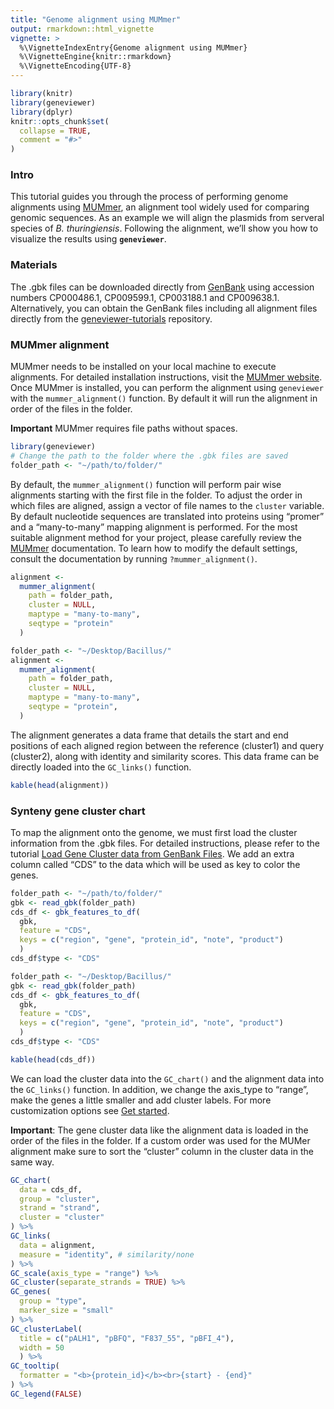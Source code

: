 ```yaml
---
title: "Genome alignment using MUMmer"
output: rmarkdown::html_vignette
vignette: >
  %\VignetteIndexEntry{Genome alignment using MUMmer}
  %\VignetteEngine{knitr::rmarkdown}
  %\VignetteEncoding{UTF-8}
---
```


```r
library(knitr)
library(geneviewer)
library(dplyr)
knitr::opts_chunk$set(
  collapse = TRUE,
  comment = "#>"
)
```

### Intro

This tutorial guides you through the process of performing genome alignments using [MUMmer](https://mummer4.github.io/index.html), an alignment tool widely used for comparing genomic sequences. As an example we will align the plasmids from serveral species of *B. thuringiensis*. Following the alignment, we'll show you how to visualize the results using **`geneviewer`**.

### Materials

The .gbk files can be downloaded directly from [GenBank](https://www.ncbi.nlm.nih.gov/genbank/) using accession numbers CP000486.1, CP009599.1, CP003188.1 and CP009638.1. Alternatively, you can obtain the GenBank files including all alignment files directly from the [geneviewer-tutorials](https://github.com/nvelden/geneviewer-tutorials/tree/main/MUMmer%20alignments) repository.

### MUMmer alignment

MUMmer needs to be installed on your local machine to execute alignments. For detailed installation instructions, visit the [MUMmer website](https://mummer4.github.io/install/install.html). Once MUMmer is installed, you can perform the alignment using `geneviewer` with the `mummer_alignment()` function. By default it will run the alignment in order of the files in the folder. 

**Important** MUMmer requires file paths without spaces.

```r
library(geneviewer)
# Change the path to the folder where the .gbk files are saved
folder_path <- "~/path/to/folder/"
```

By default, the `mummer_alignment()` function will perform pair wise alignments starting with the first file in the folder. To adjust the order in which files are aligned, assign a vector of file names to the `cluster` variable. By default nucleotide sequences are translated into proteins using "promer" and a "many-to-many" mapping alignment is performed. For the most suitable alignment method for your project, please carefully review the [MUMmer](https://mummer4.github.io/index.html) documentation. To learn how to modify the default settings, consult the documentation by running `?mummer_alignment()`.

```r
alignment <- 
  mummer_alignment(
    path = folder_path,
    cluster = NULL,
    maptype = "many-to-many",
    seqtype = "protein"
  )
```

```r
folder_path <- "~/Desktop/Bacillus/"
alignment <- 
  mummer_alignment(
    path = folder_path,
    cluster = NULL,
    maptype = "many-to-many",
    seqtype = "protein",
  )
```

The alignment generates a data frame that details the start and end positions of each aligned region between the reference (cluster1) and query (cluster2), along with identity and similarity scores. This data frame can be directly loaded into the `GC_links()` function.

```r
kable(head(alignment))
```

### Synteny gene cluster chart

To map the alignment onto the genome, we must first load the cluster information from the .gbk files. For detailed instructions, please refer to the tutorial [Load Gene Cluster data from GenBank Files](https://nvelden.github.io/geneviewer/articles/LoadGenBankFiles.html). We add an extra column called "CDS" to the data which will be used as key to color the genes.

```r
folder_path <- "~/path/to/folder/"
gbk <- read_gbk(folder_path)
cds_df <- gbk_features_to_df(
  gbk, 
  feature = "CDS",
  keys = c("region", "gene", "protein_id", "note", "product")
  )
cds_df$type <- "CDS"
```

```r
folder_path <- "~/Desktop/Bacillus/"
gbk <- read_gbk(folder_path)
cds_df <- gbk_features_to_df(
  gbk, 
  feature = "CDS",
  keys = c("region", "gene", "protein_id", "note", "product")
  )
cds_df$type <- "CDS"
```

```r
kable(head(cds_df))
```


We can load the cluster data into the `GC_chart()` and the alignment data into the `GC_links()` function. In addition, we change the axis_type to "range", make the genes a little smaller and add cluster labels. For more customization options see [Get started](https://nvelden.github.io/geneviewer/articles/geneviewer.html).

**Important**: The gene cluster data like the alignment data is loaded in the order of the files in the folder. If a custom order was used for the MUMer alignment make sure to sort the "cluster" column in the cluster data in the same way.

```r
GC_chart(
  data = cds_df,
  group = "cluster",
  strand = "strand",
  cluster = "cluster"
) %>%
GC_links(
  data = alignment,
  measure = "identity", # similarity/none
) %>%
GC_scale(axis_type = "range") %>%
GC_cluster(separate_strands = TRUE) %>%
GC_genes(
  group = "type",
  marker_size = "small"
) %>%    
GC_clusterLabel(
  title = c("pALH1", "pBFQ", "F837_55", "pBFI_4"), 
  width = 50
  ) %>%
GC_tooltip(
  formatter = "<b>{protein_id}</b><br>{start} - {end}" 
) %>%
GC_legend(FALSE)
```
